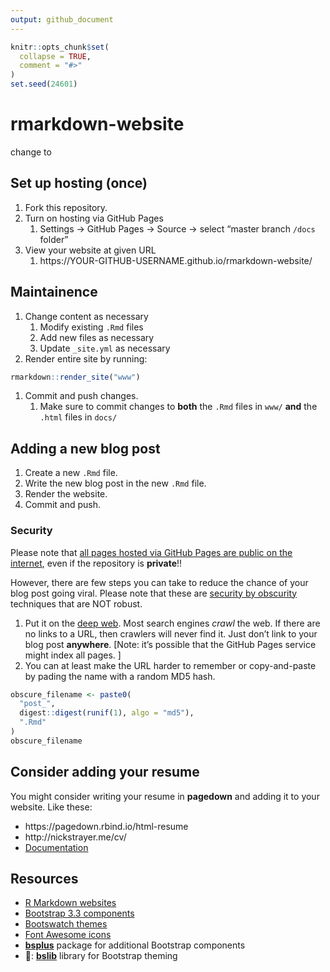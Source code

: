 ```yaml
---
output: github_document
---
```


<!-- README.md is generated from README.Rmd. Please edit that file -->

```r
knitr::opts_chunk$set(
  collapse = TRUE,
  comment = "#>"
)
set.seed(24601)
```

# rmarkdown-website

<!-- badges: start -->
<!-- badges: end -->

change to 

## Set up hosting (once)

1. Fork this repository. 
1. Turn on hosting via GitHub Pages
    1. Settings -> GitHub Pages -> Source -> select "master branch `/docs` folder"
1. View your website at given URL
    1. https://YOUR-GITHUB-USERNAME.github.io/rmarkdown-website/

## Maintainence

1. Change content as necessary
    1. Modify existing `.Rmd` files
    1. Add new files as necessary
    1. Update `_site.yml` as necessary
1. Render entire site by running:

```r
rmarkdown::render_site("www")
```

1. Commit and push changes. 
    1. Make sure to commit changes to **both** the `.Rmd` files in `www/` **and** the `.html` files in `docs/`

## Adding a new blog post

1. Create a new `.Rmd` file. 
1. Write the new blog post in the new `.Rmd` file.
1. Render the website. 
1. Commit and push. 

### Security

Please note that [all pages hosted via GitHub Pages are public on the internet](https://docs.github.com/en/github/working-with-github-pages/about-github-pages), even if the repository is **private**!!

However, there are few steps you can take to reduce the chance of your blog post going viral. 
Please note that these are [security by obscurity](https://en.wikipedia.org/wiki/Security_through_obscurity) techniques that are NOT robust. 

1. Put it on the [deep web](https://en.wikipedia.org/wiki/Deep_web). Most search engines *crawl* the web. If there are no links to a URL, then crawlers will never find it. Just don't link to your blog post **anywhere**. [Note: it's possible that the GitHub Pages service might index all pages. ]
1. You can at least make the URL harder to remember or copy-and-paste by pading the name with a random MD5 hash. 

```r
obscure_filename <- paste0(
  "post_",
  digest::digest(runif(1), algo = "md5"),
  ".Rmd"
)
obscure_filename
```

## Consider adding your resume

You might consider writing your resume in **pagedown** and adding it to your website. 
Like these:

- https://pagedown.rbind.io/html-resume
- http://nickstrayer.me/cv/
- [Documentation](https://pagedown.rbind.io/#fig:resume-relaxed)

## Resources

- [R Markdown websites](https://bookdown.org/yihui/rmarkdown/rmarkdown-site.html)
- [Bootstrap 3.3 components](https://getbootstrap.com/docs/3.3/components/)
- [Bootswatch themes](https://bootswatch.com/3/)
- [Font Awesome icons](https://fontawesome.com/icons?d=gallery&m=free)
- [**bsplus**](https://ijlyttle.github.io/bsplus/articles/bsplus.html) package for additional Bootstrap components
- 📣: [**bslib**](https://rstudio.github.io/bslib/) library for Bootstrap theming

